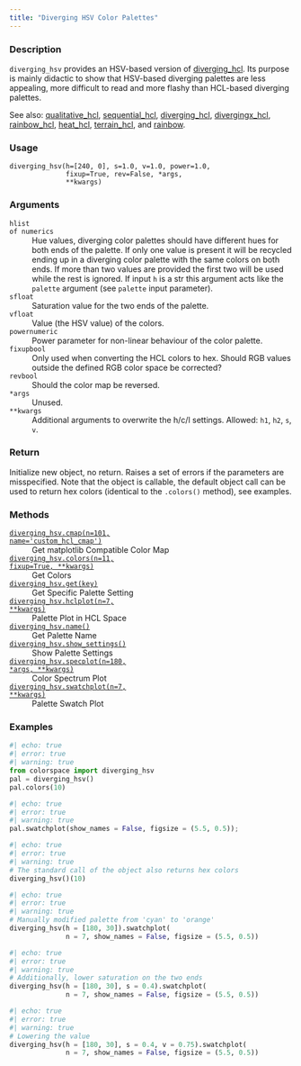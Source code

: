 ```yaml
---
title: "Diverging HSV Color Palettes"
---
```


### Description

`diverging_hsv` provides an HSV-based version of [diverging_hcl](colorspace.palettes.diverging_hcl.qmd).
Its purpose is mainly didactic to show that HSV-based diverging palettes
are less appealing, more difficult to read and more flashy than HCL-based
diverging palettes.

See also: [qualitative_hcl](colorspace.palettes.qualitative_hcl.qmd), [sequential_hcl](colorspace.palettes.sequential_hcl.qmd),
[diverging_hcl](colorspace.palettes.diverging_hcl.qmd), [divergingx_hcl](colorspace.palettes.divergingx_hcl.qmd),
[rainbow_hcl](colorspace.palettes.rainbow_hcl.qmd), [heat_hcl](colorspace.palettes.heat_hcl.qmd), [terrain_hcl](colorspace.palettes.terrain_hcl.qmd), and
[rainbow](colorspace.palettes.rainbow.qmd).

### Usage

<pre><code class='language-python'>diverging_hsv(h=[240, 0], s=1.0, v=1.0, power=1.0,<br/>              fixup=True, rev=False, *args,<br/>              **kwargs)</code></pre>

### Arguments

<dl class="pyp-list param-list">
  <dt style = "white-space: nowrap; font-family: monospace; vertical-align: top">
   <code id="colorspace.palettes.diverging_hsv:h">h</code><code class="argument-class">list of numerics</code>
  </dt>
 <dd>Hue values, diverging color palettes should have
different hues for both ends of the palette. If only one value is present
it will be recycled ending up in a diverging color palette with the same
colors on both ends.  If more than two values are provided the first two
will be used while the rest is ignored.  If input `h` is a str this
argument acts like the `palette` argument (see `palette` input
parameter).</dd>
  <dt style = "white-space: nowrap; font-family: monospace; vertical-align: top">
   <code id="colorspace.palettes.diverging_hsv:s">s</code><code class="argument-class">float</code>
  </dt>
 <dd>Saturation value for the two ends of the palette.</dd>
  <dt style = "white-space: nowrap; font-family: monospace; vertical-align: top">
   <code id="colorspace.palettes.diverging_hsv:v">v</code><code class="argument-class">float</code>
  </dt>
 <dd>Value (the HSV value) of the colors.</dd>
  <dt style = "white-space: nowrap; font-family: monospace; vertical-align: top">
   <code id="colorspace.palettes.diverging_hsv:power">power</code><code class="argument-class">numeric</code>
  </dt>
 <dd>Power parameter for non-linear behaviour of the color
palette.</dd>
  <dt style = "white-space: nowrap; font-family: monospace; vertical-align: top">
   <code id="colorspace.palettes.diverging_hsv:fixup">fixup</code><code class="argument-class">bool</code>
  </dt>
 <dd>Only used when converting the HCL colors to hex.  Should
RGB values outside the defined RGB color space be corrected?</dd>
  <dt style = "white-space: nowrap; font-family: monospace; vertical-align: top">
   <code id="colorspace.palettes.diverging_hsv:rev">rev</code><code class="argument-class">bool</code>
  </dt>
 <dd>Should the color map be reversed.</dd>
  <dt style = "white-space: nowrap; font-family: monospace; vertical-align: top">
   <code id="colorspace.palettes.diverging_hsv:*args">*args</code>
  </dt>
 <dd>Unused.</dd>
  <dt style = "white-space: nowrap; font-family: monospace; vertical-align: top">
   <code id="colorspace.palettes.diverging_hsv:**kwargs">**kwargs</code>
  </dt>
 <dd>Additional arguments to overwrite the h/c/l settings.
Allowed: `h1`, `h2`, `s`, `v`.</dd>
</dl>

### Return

Initialize new object, no return. Raises a set of errors if the parameters
are misspecified. Note that the object is callable, the default object call
can be used to return hex colors (identical to the `.colors()` method),
see examples.

### Methods

<dl class="pyp-list method-list">
    <dt style = "white-space: nowrap; font-family: monospace; vertical-align: top">
       <code>[diverging_hsv.cmap(n=101, name=&#x27;custom_hcl_cmap&#x27;)](colorspace.palettes.diverging_hsv.cmap.qmd)</code>
    </dt>
    <dd>Get matplotlib Compatible Color Map</dd>
    <dt style = "white-space: nowrap; font-family: monospace; vertical-align: top">
       <code>[diverging_hsv.colors(n=11, fixup=True, **kwargs)](colorspace.palettes.diverging_hsv.colors.qmd)</code>
    </dt>
    <dd>Get Colors</dd>
    <dt style = "white-space: nowrap; font-family: monospace; vertical-align: top">
       <code>[diverging_hsv.get(key)](colorspace.palettes.diverging_hsv.get.qmd)</code>
    </dt>
    <dd>Get Specific Palette Setting</dd>
    <dt style = "white-space: nowrap; font-family: monospace; vertical-align: top">
       <code>[diverging_hsv.hclplot(n=7, **kwargs)](colorspace.palettes.diverging_hsv.hclplot.qmd)</code>
    </dt>
    <dd>Palette Plot in HCL Space</dd>
    <dt style = "white-space: nowrap; font-family: monospace; vertical-align: top">
       <code>[diverging_hsv.name()](colorspace.palettes.diverging_hsv.name.qmd)</code>
    </dt>
    <dd>Get Palette Name</dd>
    <dt style = "white-space: nowrap; font-family: monospace; vertical-align: top">
       <code>[diverging_hsv.show_settings()](colorspace.palettes.diverging_hsv.show_settings.qmd)</code>
    </dt>
    <dd>Show Palette Settings</dd>
    <dt style = "white-space: nowrap; font-family: monospace; vertical-align: top">
       <code>[diverging_hsv.specplot(n=180, *args, **kwargs)](colorspace.palettes.diverging_hsv.specplot.qmd)</code>
    </dt>
    <dd>Color Spectrum Plot</dd>
    <dt style = "white-space: nowrap; font-family: monospace; vertical-align: top">
       <code>[diverging_hsv.swatchplot(n=7, **kwargs)](colorspace.palettes.diverging_hsv.swatchplot.qmd)</code>
    </dt>
    <dd>Palette Swatch Plot</dd>
</dl>


### Examples

```python
#| echo: true
#| error: true
#| warning: true
from colorspace import diverging_hsv
pal = diverging_hsv()
pal.colors(10)
```

```python
#| echo: true
#| error: true
#| warning: true
pal.swatchplot(show_names = False, figsize = (5.5, 0.5));
```

```python
#| echo: true
#| error: true
#| warning: true
# The standard call of the object also returns hex colors
diverging_hsv()(10)
```

```python
#| echo: true
#| error: true
#| warning: true
# Manually modified palette from 'cyan' to 'orange'
diverging_hsv(h = [180, 30]).swatchplot(
              n = 7, show_names = False, figsize = (5.5, 0.5))
```

```python
#| echo: true
#| error: true
#| warning: true
# Additionally, lower saturation on the two ends
diverging_hsv(h = [180, 30], s = 0.4).swatchplot(
              n = 7, show_names = False, figsize = (5.5, 0.5))
```

```python
#| echo: true
#| error: true
#| warning: true
# Lowering the value
diverging_hsv(h = [180, 30], s = 0.4, v = 0.75).swatchplot(
              n = 7, show_names = False, figsize = (5.5, 0.5))
```



